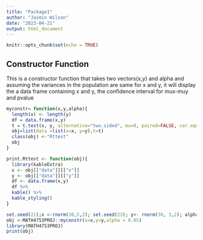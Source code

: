 ```yaml
---
title: "Package1"
author: "Jasmin Wilson"
date: "2023-04-21"
output: html_document
---
```


```r
knitr::opts_chunk$set(echo = TRUE)
```

## Constructor Function

This is a constructor function that takes two vectors(x,y) and alpha and assuming the variances in the population are same for x and y, it will display the a data frame containing x and y, the confidence interval for mux-muy and pvalue

```r
myconstr= function(x,y,alpha){
  length(x) <- length(y)
  df = data.frame(x,y)
  t = t.test(x, y, alternative="two.sided", mu=0, paired=FALSE, var.equal=TRUE, conf.level = 1-alpha)
  obj=list(data =list(x=x, y=y),t=t)
  class(obj) <-"Rttest"
  obj
}
```
```r
print.Rttest <- function(obj){
  library(kableExtra)
  x <- obj[["data"]][["x"]]
  y <- obj[["data"]][["y"]]
  df <- data.frame(x,y)
  df %>%
  kable() %>%
  kable_styling()
}
```

```r
set.seed(21);x <-rnorm(30,5,2); set.seed(23); y<- rnorm(30, 3,2); alpha <- 0.05
obj <-MATH4753PROJ::myconstr(x=x,y=y,alpha = 0.05)
library(MATH4753PROJ)
print(obj)
```



